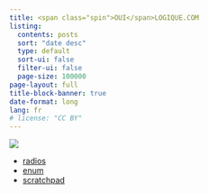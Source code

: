 ```yaml
---
title: <span class="spin">OUI</span>LOGIQUE.COM
listing:
  contents: posts
  sort: "date desc"
  type: default
  sort-ui: false
  filter-ui: false
  page-size: 100000
page-layout: full
title-block-banner: true
date-format: long
lang: fr
# license: "CC BY"
---
```


[![][img_1]]{.cls-site-logo}

[img_1]: ./images/site-logo.png

<!--
## Bienvenue sur ouilogique.com

Ce site me sert d’aide-mémoire pour mes projets sur Arduino et Raspberry Pi.


Redirection a créer
https://ouilogique.com/cours-html-embarque.html
https://ouilogique.com/files/2018-02-17-html-embarque/microclub-atelier-html-embarque.pdf

-->

- [radios](/radios/)
- [enum](/enum/)
- [scratchpad](/scratchpad/)
